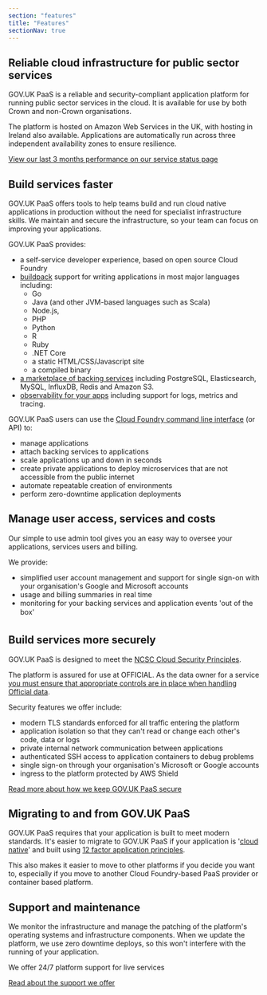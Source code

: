 ```yaml
---
section: "features"
title: "Features"
sectionNav: true
---
```


## Reliable cloud infrastructure for public sector services

GOV.UK PaaS is a reliable and security-compliant application platform for running public sector services in the cloud. It is available for use by both Crown and non-Crown organisations.

The platform is hosted on Amazon Web Services in the UK, with hosting in Ireland also available. Applications are automatically run across three independent availability zones to ensure resilience.

[View our last 3 months performance on our service status page](https://status.cloud.service.gov.uk/)

## Build services faster

GOV.UK PaaS offers tools to help teams build and run cloud native applications in production without the need for specialist infrastructure skills. We maintain and secure the infrastructure, so your team can focus on improving your applications.

GOV.UK PaaS provides:

-   a self-service developer experience, based on open source Cloud Foundry
-   [buildpack](https://docs.cloud.service.gov.uk/deploying_apps.html#buildpacks) support for writing applications in most major languages including:
    -   Go
    -   Java (and other JVM-based languages such as Scala)
    -   Node.js,
    -   PHP
    -   Python
    -   R
    -   Ruby
    -   .NET Core
    -   a static HTML/CSS/Javascript site
    -   a compiled binary
-   [a marketplace of backing services](https://admin.london.cloud.service.gov.uk/marketplace) including PostgreSQL, Elasticsearch, MySQL, InfluxDB, Redis and Amazon S3.
-   [observability for your apps](/observability) including support for logs, metrics and tracing.

GOV.UK PaaS users can use the [Cloud Foundry command line interface](https://docs.cloud.service.gov.uk/get_started.html#set-up-the-cloud-foundry-command-line) (or API) to:

-   manage applications
-   attach backing services to applications
-   scale applications up and down in seconds
-   create private applications to deploy microservices that are not accessible from the public internet
-   automate repeatable creation of environments
-   perform zero-downtime application deployments

## Manage user access, services and costs

Our simple to use admin tool gives you an easy way to oversee your applications, services users and billing.

We provide:

-   simplified user account management and support for single sign-on with your organisation's Google and Microsoft accounts
-   usage and billing summaries in real time
-   monitoring for your backing services and application events 'out of the box'

## Build services more securely

GOV.UK PaaS is designed to meet the [NCSC Cloud Security Principles](/cloud-security-principles).

The platform is assured for use at OFFICIAL. As the data owner for a service [you must ensure that appropriate controls are in place when handling Official data](https://www.gov.uk/guidance/official-sensitive-data-and-it).

Security features we offer include:

-   modern TLS standards enforced for all traffic entering the platform
-   application isolation so that they can't read or change each other's code, data or logs
-   private internal network communication between applications
-   authenticated SSH access to application containers to debug problems
-   single sign-on through your organisation's Microsoft or Google accounts
-   ingress to the platform protected by AWS Shield

[Read more about how we keep GOV.UK PaaS secure](/security)

## Migrating to and from GOV.UK PaaS

GOV.UK PaaS requires that your application is built to meet modern standards. It's easier to migrate to GOV.UK PaaS if your application is '[cloud native](https://thenewstack.io/10-key-attributes-of-cloud-native-applications/)' and built using [12 factor application principles](https://docs.cloud.service.gov.uk/architecture.html#12-factor-application-principles).

This also makes it easier to move to other platforms if you decide you want to, especially if you move to another Cloud Foundry-based PaaS provider or container based platform.

## Support and maintenance

We monitor the infrastructure and manage the patching of the platform's operating systems and infrastructure components. When we update the platform, we use zero downtime deploys, so this won't interfere with the running of your application.

We offer 24/7 platform support for live services

[Read about the support we offer](/support-and-response-times)